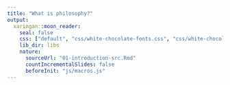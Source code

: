 ```yaml
---
title: "What is philosophy?"
output:
  xaringan::moon_reader:
    seal: false
    css: ["default", "css/white-chocolate-fonts.css", "css/white-chocolate.css"]
    lib_dir: libs
    nature:
      sourceUrl: "01-introduction-src.Rmd"
      countIncrementalSlides: false
      beforeInit: "js/macros.js" 
--- 
```

